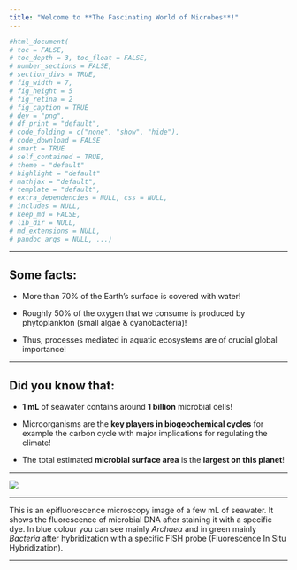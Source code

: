 ```yaml
---
title: "Welcome to **The Fascinating World of Microbes**!"
---
```

```r
#html_document(
# toc = FALSE,
# toc_depth = 3, toc_float = FALSE,
# number_sections = FALSE,
# section_divs = TRUE,
# fig_width = 7,
# fig_height = 5
# fig_retina = 2
# fig_caption = TRUE
# dev = "png",
# df_print = "default",
# code_folding = c("none", "show", "hide"),
# code_download = FALSE
# smart = TRUE
# self_contained = TRUE,
# theme = "default"
# highlight = "default"
# mathjax = "default",
# template = "default",
# extra_dependencies = NULL, css = NULL,
# includes = NULL,
# keep_md = FALSE,
# lib_dir = NULL,
# md_extensions = NULL,
# pandoc_args = NULL, ...)
```

---

## **Some facts:**

- More than 70% of the Earth's surface is covered with water!

- Roughly 50% of the oxygen that we consume is produced by phytoplankton (small algae & cyanobacteria)!

- Thus, processes mediated in aquatic ecosystems are of crucial global importance!

---

## **Did you know that:**

- **1 mL** of seawater contains around **1 billion** microbial cells!

- Microorganisms are the **key players in biogeochemical cycles** for example the carbon cycle with major implications for regulating the climate!

- The total estimated **microbial surface area** is the **largest on this planet**!

---

<img id="epi" src="Picture1.png" />

---

This is an epifluorescence microscopy image of a few mL of seawater. It shows the fluorescence of microbial DNA after staining it with a specific dye. In blue colour you can see mainly *Archaea* and in green mainly *Bacteria* after hybridization with a specific FISH probe (Fluorescence In Situ Hybridization).

---

